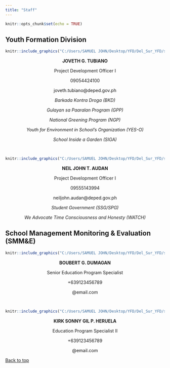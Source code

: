 ```yaml
---
title: "Staff"
---
```


```r
knitr::opts_chunk$set(echo = TRUE)
```

## Youth Formation Division

```r
knitr::include_graphics("C:/Users/SAMUEL JOHN/Desktop/YFD/Del_Sur_YFD/staff/joveth.jpg")
```

<center>

**JOVETH G. TUBIANO**

Project Development Officer I

09054424100

joveth.tubiano@deped.gov.ph

*Barkada Kontra Droga (BKD)*

*Gulayan sa Paaralan Program (GPP)*

*National Greening Program (NGP)*

*Youth for Environment in School's Organization (YES-O)*

*School Inside a Garden (SIGA)*

</center>

&nbsp;
&nbsp;

```r
knitr::include_graphics("C:/Users/SAMUEL JOHN/Desktop/YFD/Del_Sur_YFD/staff/niel.jpg")
```

<center>

**NEIL JOHN T. AUDAN**

Project Development Officer I

09555143994

neiljohn.audan@deped.gov.ph

*Student Government (SSG/SPG)*

*We Advocate Time Consciousness and Honesty (WATCH)*

</center>



## School Management Monitoring & Evaluation (SMM&E)

```r
knitr::include_graphics("C:/Users/SAMUEL JOHN/Desktop/YFD/Del_Sur_YFD/staff/boubert.jpg")
```
<center>

**BOUBERT G. DUMAGAN**

Senior Education Program Specialist

+639123456789

@email.com

</center>

&nbsp;
&nbsp;


```r
knitr::include_graphics("C:/Users/SAMUEL JOHN/Desktop/YFD/Del_Sur_YFD/staff/kirk.jpg")
```

<center>

**KIRK SONNY GIL P. HERUELA**

Education Program Specialist II

+639123456789

@email.com

</center>

<a href="#top">Back to top</a>
